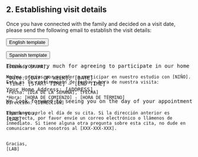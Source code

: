 
## 2. Establishing visit details

Once you have connected with the family and decided on a visit date, please send the following email to establish the visit details:

<div class="videobuttons">
<button size="xs" type="button" data-toggle="collapse" data-target="#collection-establishing-english">
English template
</button> 
</div> 
<div id="collection-establishing-english" class="collapse" aria-expanded="false" style="height: 0px;">

<pre>
Dear [MOM],

Thank you very much for agreeing to participate in our home visit study with [CHILD]. Here is a confirmation of the date and time of your appointment:

*Date: [DAY OF WEEK], [DATE] 
*Time: [START TIME] – [END TIME] 
Your Home Address: [ADDRESS]

We look forward to seeing you on the day of your appointment! If the above address is incorrect, please email back or call us right away. If you have any other questions about this appointment, feel free to contact us at [XXX-XXX-XXXX].

Thank you, 
[LAB]
</pre>

</div>

<div class="videobuttons">
<button size="xs" type="button" data-toggle="collapse" data-target="#collection-establishing-spanish">
Spanish template
</button> 
</div> 
<div id="collection-establishing-spanish" class="collapse" aria-expanded="false" style="height: 0px;">

~~~
Estimada [MAMÁ],

Muchas gracias por acceder a participar en nuestro estudio con [NIÑO]. Esta es la confirmación de fecha y hora de nuestra visita:
 
*Fecha: [DIA DE LA SEMANA], [FECHA]
*Hora: [HORA DE COMIENZO] - [HORA DE TÉRMINO]
Dirección: [DIRECCIÓN]
 
Esperamos verlo el día de su cita. Si la dirección anterior es incorrecta, por favor envíe un correo electrónico o llámenos de inmediato. Si tiene alguna otra pregunta sobre esta cita, no dude en comunicarse con nosotros al [XXX-XXX-XXX].
 

Gracias,
[LAB]
~~~

</div>